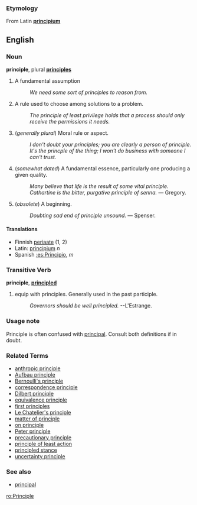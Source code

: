 ===Etymology===
From Latin '''[[principium]]'''

==English==

===Noun===
'''principle''', plural '''[[principles]]'''

# A fundamental assumption
#: ''We need some sort of principles to reason from.''
# A rule used to choose among solutions to a problem.
#: ''The principle of least privilege holds that a process should only receive the permissions it needs.''
# (''generally plural'') Moral rule or aspect.
#: ''I don't doubt your principles; you are clearly a person of principle.''
#: ''It's the princple of the thing; I won't do business with someone I can't trust.''
# (''somewhat dated'') A fundamental essence, particularly one producing a given quality.
#: ''Many believe that life is the result of some vital principle.''
#: ''Cathartine is the bitter, purgative principle of senna.'' &mdash; Gregory.
# (''obsolete'') A beginning.
#: ''Doubting sad end of principle unsound.'' &mdash; Spenser.

====Translations====
*Finnish [[periaate]] (1, 2)
*Latin: [[principium]] ''n''
*Spanish [[:es:Principio]], ''m''

===Transitive Verb===
'''principle''', '''[[principled]]'''

# equip with principles.  Generally used in the past participle.
#: ''Governors should be well principled.'' --L'Estrange.

===Usage note===

Principle is often confused with [[principal]].  Consult both definitions if in doubt.

===Related Terms===
*[[anthropic principle]]
*[[Aufbau principle]]
*[[Bernoulli's principle]]
*[[correspondence principle]]
*[[Dilbert principle]]
*[[equivalence principle]]
*[[first principles]]
*[[Le Chatelier's principle]]
*[[matter of principle]]
*[[on principle]]
*[[Peter principle]]
*[[precautionary principle]]
*[[principle of least action]]
*[[principled stance]]
*[[uncertainty principle]]
===See also===
*[[principal]]

[[ro:Principle]]